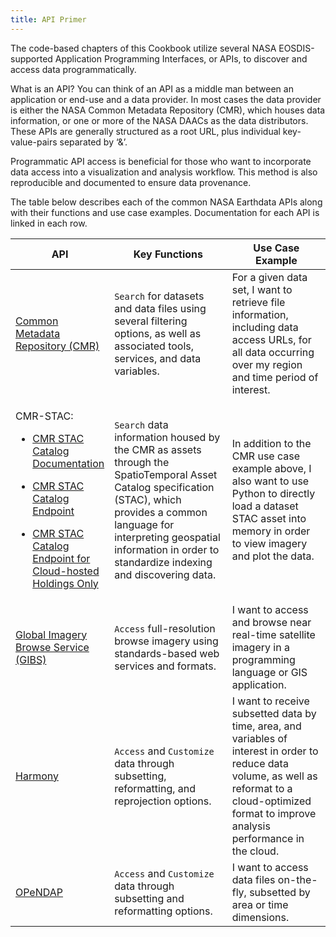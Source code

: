 ```yaml
---
title: API Primer 
---
```


The code-based chapters of this Cookbook utilize several NASA EOSDIS-supported Application Programming Interfaces, or APIs, to discover and access data programmatically.

::: callout-note
What is an API? You can think of an API as a middle man between an application or end-use and a data provider. In most cases the data provider is either the NASA Common Metadata Repository (CMR), which houses data information, or one or more of the NASA DAACs as the data distributors. These APIs are generally structured as a root URL, plus individual key-value-pairs separated by '&'.
:::

Programmatic API access is beneficial for those who want to incorporate data access into a visualization and analysis workflow. This method is also reproducible and documented to ensure data provenance.

The table below describes each of the common NASA Earthdata APIs along with their functions and use case examples. Documentation for each API is linked in each row.

+--------------------------------------------------------------------------------------------------------------+------------------------------------------------------------------------------------------------------------------------------------------------------------------------------------------------------------------------------------------------------+---------------------------------------------------------------------------------------------------------------------------------------------------------------------------------------------------------+
| API                                                                                                          | Key Functions                                                                                                                                                                                                                                        | Use Case Example                                                                                                                                                                                        |
+==============================================================================================================+======================================================================================================================================================================================================================================================+=========================================================================================================================================================================================================+
| [Common Metadata Repository (CMR)](https://cmr.earthdata.nasa.gov/search/site/docs/search/api.html)          | `Search` for datasets and data files using several filtering options, as well as associated tools, services, and data variables.                                                                                                                     | For a given data set, I want to retrieve file information, including data access URLs, for all data occurring over my region and time period of interest.                                               |
+--------------------------------------------------------------------------------------------------------------+------------------------------------------------------------------------------------------------------------------------------------------------------------------------------------------------------------------------------------------------------+---------------------------------------------------------------------------------------------------------------------------------------------------------------------------------------------------------+
| CMR-STAC:                                                                                                    | `Search` data information housed by the CMR as assets through the SpatioTemporal Asset Catalog specification (STAC), which provides a common language for interpreting geospatial information in order to standardize indexing and discovering data. | In addition to the CMR use case example above, I also want to use Python to directly load a dataset STAC asset into memory in order to view imagery and plot the data.                                  |
|                                                                                                              |                                                                                                                                                                                                                                                      |                                                                                                                                                                                                         |
| -   [CMR STAC Catalog Documentation](https://cmr.earthdata.nasa.gov/stac/docs/index.html)                    |                                                                                                                                                                                                                                                      |                                                                                                                                                                                                         |
|                                                                                                              |                                                                                                                                                                                                                                                      |                                                                                                                                                                                                         |
| -   [CMR STAC Catalog Endpoint](https://cmr.earthdata.nasa.gov/stac)                                         |                                                                                                                                                                                                                                                      |                                                                                                                                                                                                         |
|                                                                                                              |                                                                                                                                                                                                                                                      |                                                                                                                                                                                                         |
| -   [CMR STAC Catalog Endpoint for Cloud-hosted Holdings Only](https://cmr.earthdata.nasa.gov/cloudstac)     |                                                                                                                                                                                                                                                      |                                                                                                                                                                                                         |
+--------------------------------------------------------------------------------------------------------------+------------------------------------------------------------------------------------------------------------------------------------------------------------------------------------------------------------------------------------------------------+---------------------------------------------------------------------------------------------------------------------------------------------------------------------------------------------------------+
| [Global Imagery Browse Service (GIBS)](https://wiki.earthdata.nasa.gov/display/GIBS/GIBS+API+for+Developers) | `Access` full-resolution browse imagery using standards-based web services and formats.                                                                                                                                                              | I want to access and browse near real-time satellite imagery in a programming language or GIS application.                                                                                              |
+--------------------------------------------------------------------------------------------------------------+------------------------------------------------------------------------------------------------------------------------------------------------------------------------------------------------------------------------------------------------------+---------------------------------------------------------------------------------------------------------------------------------------------------------------------------------------------------------+
| [Harmony](https://harmony.earthdata.nasa.gov/)                                                               | `Access` and `Customize` data through subsetting, reformatting, and reprojection options.                                                                                                                                                            | I want to receive subsetted data by time, area, and variables of interest in order to reduce data volume, as well as reformat to a cloud-optimized format to improve analysis performance in the cloud. |
+--------------------------------------------------------------------------------------------------------------+------------------------------------------------------------------------------------------------------------------------------------------------------------------------------------------------------------------------------------------------------+---------------------------------------------------------------------------------------------------------------------------------------------------------------------------------------------------------+
| [OPeNDAP](https://opendap.earthdata.nasa.gov/)                                                               | `Access` and `Customize` data through subsetting and reformatting options.                                                                                                                                                                           | I want to access data files on-the-fly, subsetted by area or time dimensions.                                                                                                                           |
+--------------------------------------------------------------------------------------------------------------+------------------------------------------------------------------------------------------------------------------------------------------------------------------------------------------------------------------------------------------------------+---------------------------------------------------------------------------------------------------------------------------------------------------------------------------------------------------------+
